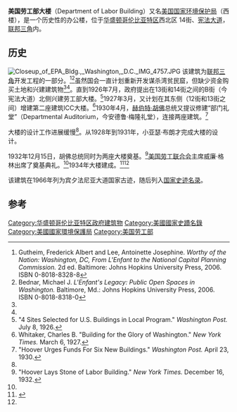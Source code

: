 {{Infobox NRHP
| name            = 美国劳工部大楼
| nrhp_type       = 
| image           = Epaheadquarters.jpg
| caption         =
| location        = 美国[[华盛顿哥伦比亚特区|华盛顿哥伦比亚特区]]西北区14街、[[宪法大道|宪法大道]]
| lat_degrees     = 38
| lat_minutes     = 53
| lat_seconds     = 32
| lat_direction   = N
| long_degrees    = 77
| long_minutes    = 1
| long_seconds    = 51
| long_direction  = W
| built           = 1934
| architect       = 小亚瑟·布朗
| architecture    = 古典复兴
| partof = 宾夕法尼亚大道国家历史遗址
| partof_refnum = 66000865<ref name="nris">{{NRISref|2008a}}</ref>
}}
'''美国劳工部大楼'''（Department of Labor Building）又名[[美国国家环境保护局|美国国家环境保护局]]（西楼），是一个历史性的办公楼，位于[[华盛顿哥伦比亚特区|华盛顿哥伦比亚特区]]西北区 14街、[[宪法大道|宪法大道]]，[[联邦三角|联邦三角]]内。

==历史==
[[File:Closeup_of_EPA_Bldg.,_Washington,_D.C._IMG_4757.JPG|left]]
该建筑为[[联邦三角|联邦三角]]开发工程的一部分。<ref name="Worthy">Gutheim, Frederick Albert and Lee, Antoinette Josephine. ''Worthy of the Nation: Washington, DC, From L'Enfant to the National Capital Planning Commission.'' 2d ed. Baltimore: Johns Hopkins University Press, 2006. ISBN 0-8018-8328-8</ref><ref name="Bednar">Bednar, Michael J. ''L'Enfant's Legacy: Public Open Spaces in Washington.'' Baltimore, Md.: Johns Hopkins University Press, 2006. ISBN 0-8018-8318-0</ref>虽然国会一直计划重新开发谋杀湾贫民窟，但缺少资金购买土地和兴建建筑物<ref name="Worthy" /><ref name="Bednar" />。直到1926年7月，政府提出在13街和14街之间的B街（今宪法大道）北侧兴建劳工部大楼。<ref name="FourSites">"4 Sites Selected for U.S. Buildings in Local Program." ''Washington Post.'' July 8, 1926.</ref>1927年3月，又计划在其东侧（12街和13街之间）增建第二座建筑ICC大楼。<ref name="Whitaker">Whitaker, Charles B. "Building for the Glory of Washington." ''New York Times.'' March 6, 1927.</ref>1930年4月，[[赫伯特·胡佛|赫伯特·胡佛]]总统又提议修建“部门礼堂”（Departmental Auditorium，今安德鲁·梅隆礼堂），连接两座建筑。<ref>"Hoover Urges Funds For Six New Buildings." ''Washington Post.'' April 23, 1930.</ref>

大楼的设计工作进展缓慢<ref name="Bednar" />。从1928年到1931年，小亚瑟·布朗才完成大楼的设计。

1932年12月15日，胡佛总统同时为两座大楼奠基。<ref name="HooverLaysLabor">"Hoover Lays Stone of Labor Building." ''New York Times.'' December 16, 1932.</ref>[[美国劳工联合会|美国劳工联合会]]主席威廉·格林出席了奠基典礼。<ref name="HooverLaysLabor" />1934年大楼建成。<ref>{{cite web |url=http://www.gsa.gov/portal/ext/html/site/hb/method/post/category/25431 |title=存档副本 |accessdate=2007-09-14 |deadurl=yes |archiveurl=https://web.archive.org/web/20100803113958/http://www.gsa.gov/portal/ext/html/site/hb/method/post/category/25431 |archivedate=2010-08-03 }}</ref><ref name="Worthy" />

该建筑在1966年列为宾夕法尼亚大道国家古迹，随后列入[[国家史迹名录|国家史迹名录]]。

==参考==
{{reflist}}
[[Category:华盛顿哥伦比亚特区政府建筑物|Category:华盛顿哥伦比亚特区政府建筑物]]
[[Category:美國國家史蹟名錄|Category:美國國家史蹟名錄]]
[[Category:美國國家環境保護局|Category:美國國家環境保護局]]
[[Category:美国劳工部|Category:美国劳工部]]